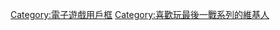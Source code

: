 {{Userbox
  |border-c = #000000
  |border-s = 1
  |id-c     = black
  |info-c   = #107010
  |info-s   = 8
  |info-fc  = #FFFFFF
  |id       = [[File:Halo logo.svg|72px]]
  |info     = 這個用戶是一名[[最後一戰系列|<span style="color:#50a0ff;">斯巴達戰士</span>]]。
}}

[[Category:電子遊戲用戶框]]
[[Category:喜歡玩最後一戰系列的維基人]]